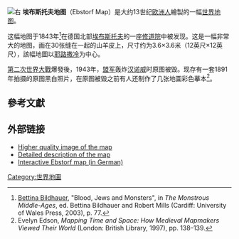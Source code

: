[[File:Ebstorfer_Weltkarte_2.jpg|右]]  
'''埃布斯托夫地图'''（Ebstorf Map）是大约13世纪[[欧洲人|欧洲人]]繪製的一幅[[世界地图|世界地图]]。

这幅地图于1843年<ref>[[Bettina_Bildhauer|Bettina Bildhauer]], "Blood, Jews and Monsters", in ''The Monstrous Middle-Ages'', ed. Bettina Bildhauer and Robert Mills (Cardiff: University of Wales Press, 2003), p. 77.</ref>在德国北部[[埃布斯托夫|埃布斯托夫]]的一座[[修道院|修道院]]中被发现。这是一幅非常大的地图，画在30张缝在一起的山羊皮上，尺寸约为3.6×3.6米（12英尺×12英尺），該幅地圖以[[耶路撒冷|耶路撒冷]]为中心。

[[第二次世界大戰|第二次世界大戰]]爆發後，1943年，[[盟军|盟军]]轰炸[[汉诺威|汉诺威]]时原图被毁。现存有一套1891年拍摄的原图黑白照片，在原图被毁之前有人还制作了几张地圖彩色摹本<ref name="Edson">Evelyn Edson, ''Mapping Time and Space: How Medieval Mapmakers Viewed Their World'' (London: British Library, 1997), pp. 138–139.</ref>。
        
== 參考文獻 ==
<references />

== 外部链接 ==

* [https://archive.is/20121128233759/asia-for-teachers.educ.utas.edu.au/CD/cdx/units/unit1/module1/lernact1/mapchrst.jpg Higher quality image of the map]
* [http://www.henry-davis.com/MAPS/EMwebpages/224mono.html Detailed description of the map] {{Wayback|url=http://www.henry-davis.com/MAPS/EMwebpages/224mono.html |date=20200223202353 }}
* [http://www2.leuphana.de/ebskart/index.html#O9999 Interactive Ebstorf map (in German)] {{Wayback|url=http://www2.leuphana.de/ebskart/index.html#O9999 |date=20191026135848 }}
{{Commonscat|Ebstorf world map}}
[[Category:世界地圖|Category:世界地圖]]